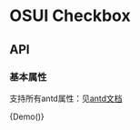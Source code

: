 
<Meta title="Checkbox" component={Demo} />

# OSUI Checkbox

## API

### 基本属性

支持所有antd属性：见[antd文档](https://ant.design/components/checkbox-cn/#API)



<Preview>
  <Story name="Demo">
        {Demo()}
  </Story>
</Preview>
